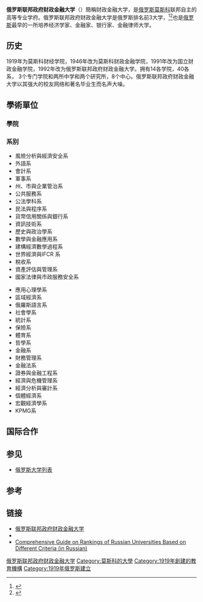 {{Coord|55.800256|37.529274|display=title}}
{{Infobox university
 |name              = 俄罗斯联邦政府财政金融大学
 |image_name        =
 |image_size        =
 |caption           =
 |latin_name        =
 |motto             = ''Competence, Responsibility, Prestige''
 |established       = 1919
 |closed            =
 |type              = [[公立大学|公立大学]]
 |affiliation       =
 |endowment         = US$ 10M (2009)
 |rector            = Prof. Mikhail A. Eskindarov
 |president         = Prof. Alla G. Gryaznova
 |head_label        =
 |head              =
 |faculty           = 958
 |staff             = 3,210
 |students          = 81,453
 |doctoral          =
 |other             =
 |city              = {{RUS}}[[莫斯科|莫斯科]]
 |state             =
 |country           =
 |coor              =
 |campus            =
 |former_names      = 莫斯科财经学院，莫斯科财政金融学院，国立财政金融学院，俄罗斯联邦政府财政金融学院
 |free_label        =
 |free              =
 |colors            =
 |colours           =
 |nickname          =
 |mascot            =
 |affiliations      =
 |website           = [http://www.fa.ru/ www.fa.ru]
 |logo              =
}}
'''俄罗斯联邦政府财政金融大学'''（{{lang-ru|Финансовый университет при Правительстве Российской Федерации}}）簡稱财政金融大学，是[[俄罗斯|俄罗斯]][[莫斯科|莫斯科]]联邦自主的高等专业学府。俄罗斯联邦政府财政金融大学是俄罗斯排名前3大学，<ref>{{Cite web |url=http://offices.exeter.ac.uk/international/staff/Qualifications_Guide/russia.shtml#topecon |title=存档副本 |access-date=2011-12-05 |archive-url=https://web.archive.org/web/20110823142654/http://offices.exeter.ac.uk/international/staff/Qualifications_Guide/russia.shtml#topecon |archive-date=2011-08-23 |dead-url=yes }}</ref><ref>{{Cite web |url=http://www.rian.ru/ratings_multimedia/20100902/271380235.html |title=存档副本 |accessdate=2011-12-05 |archive-date=2011-01-19 |archive-url=https://web.archive.org/web/20110119104458/http://rian.ru/ratings_multimedia/20100902/271380235.html |dead-url=no }}</ref>也是[[俄罗斯|俄罗斯]]最早的一所培养经济学家、金融家、银行家、金融律师大学。

==历史==
1919年为莫斯科财经学院，1946年改为莫斯科财政金融学院，1991年改为国立财政金融学院，1992年改为俄罗斯联邦政府财政金融大学。拥有14各学院，40各系， 3个专门学院和两所中学和两个研究所，8个中心。俄罗斯联邦政府财政金融大学以其强大的校友网络和著名毕业生而名声大噪。

==學術單位==
===學院===
===系别===
{{col-begin}}
{{col-3}}
*風險分析與經濟安全系
*外語系
*會計系
*軍事系
*州、市與企業管治系
*公共服務系
*公法學科系
*民法與程序系
*貨幣信用關係與銀行系
*資訊技術系
*歷史與政治學系
*數學與金融應用系
*建構經濟數學過程系
*世界經濟與IFCR 系
*稅收系
*資產評估與管理系
*國家法律與市政服務安全系
{{col-3}}
*應用心理學系 
*區域經濟系 
*俄羅斯語言系 
*社會學系 
*統計系 
*保險系 
*體育系 
*哲學系 
*金融系 
*財務管理系 
*金融法系
*證券與金融工程系 
*經濟與危機管理系 
*經濟分析與審計系 
*個體經濟系 
*宏觀經濟學系 
*KPMG系
{{col-end}}

==国际合作==

==参见==
* [[俄罗斯大学列表|俄罗斯大学列表]]

==参考==
<references/>

==链接==
{{commonscat|Finance University}}
* [http://www.fa.ru/ 俄罗斯联邦政府财政金融大学]{{ru}}
* {{Wayback|url=http://www.fa.ru/ |date=20110120163833 }}{{en}}
* [http://www.rian.ru/ratings/ Comprehensive Guide on Rankings of Russian Universities Based on Different Criteria (in Russian)]{{Wayback|url=http://www.rian.ru/ratings/ |date=20110602151016 }}

[[Category:俄罗斯联邦政府财政金融大学|]]
[[Category:莫斯科的大學|Category:莫斯科的大學]]
[[Category:1919年創建的教育機構|Category:1919年創建的教育機構]]
[[Category:1919年俄罗斯建立|Category:1919年俄罗斯建立]]